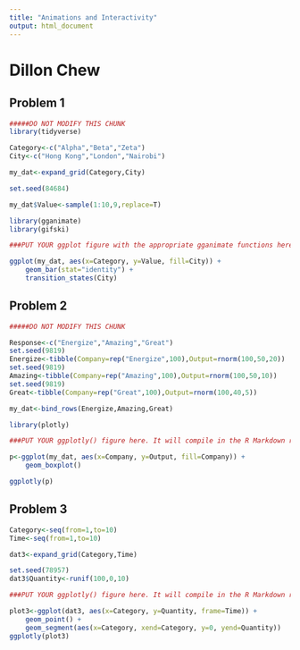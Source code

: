 ```yaml
---
title: "Animations and Interactivity"
output: html_document
---
```


# Dillon Chew

## Problem 1

```r

#####DO NOT MODIFY THIS CHUNK
library(tidyverse)

Category<-c("Alpha","Beta","Zeta")
City<-c("Hong Kong","London","Nairobi")

my_dat<-expand_grid(Category,City)

set.seed(84684)

my_dat$Value<-sample(1:10,9,replace=T)
```

```r

library(gganimate)
library(gifski)

###PUT YOUR ggplot figure with the appropriate gganimate functions here. It will compile in the html R Markdown report.

ggplot(my_dat, aes(x=Category, y=Value, fill=City)) + 
    geom_bar(stat="identity") + 
    transition_states(City)
```

## Problem 2

```r

#####DO NOT MODIFY THIS CHUNK

Response<-c("Energize","Amazing","Great")
set.seed(9819)
Energize<-tibble(Company=rep("Energize",100),Output=rnorm(100,50,20))
set.seed(9819)
Amazing<-tibble(Company=rep("Amazing",100),Output=rnorm(100,50,10))
set.seed(9819)
Great<-tibble(Company=rep("Great",100),Output=rnorm(100,40,5))

my_dat<-bind_rows(Energize,Amazing,Great)
```

```r

library(plotly)

###PUT YOUR ggplotly() figure here. It will compile in the R Markdown report.

p<-ggplot(my_dat, aes(x=Company, y=Output, fill=Company)) + 
    geom_boxplot()

ggplotly(p)
```

## Problem 3

```r

Category<-seq(from=1,to=10)
Time<-seq(from=1,to=10)

dat3<-expand_grid(Category,Time)

set.seed(78957)
dat3$Quantity<-runif(100,0,10)
```


```r

###PUT YOUR ggplotly() figure here. It will compile in the R Markdown report.

plot3<-ggplot(dat3, aes(x=Category, y=Quantity, frame=Time)) + 
    geom_point() +
    geom_segment(aes(x=Category, xend=Category, y=0, yend=Quantity))
ggplotly(plot3)
```